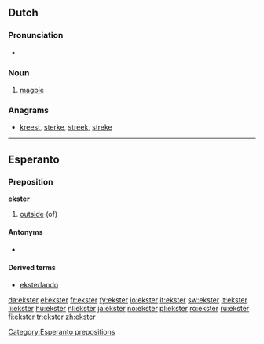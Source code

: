 ==Dutch==

===Pronunciation===
* {{audio|Nl-ekster.ogg|audio}}

===Noun===
{{nl-noun|m|eksters|ekstertje}}

# [[magpie]]

===Anagrams===
* [[kreest#Dutch|kreest]], [[sterke#Dutch|sterke]], [[streek#Dutch|streek]], [[streke#Dutch|streke]]

----

==Esperanto==

===Preposition===
'''ekster'''

# [[outside]] (of)

====Antonyms====
* {{l|eo|ene}}

====Derived terms====
* [[eksterlando]]

[[Category:Esperanto prepositions]]
{{eo BRO|1}}

[[da:ekster]]
[[el:ekster]]
[[fr:ekster]]
[[fy:ekster]]
[[io:ekster]]
[[it:ekster]]
[[sw:ekster]]
[[lt:ekster]]
[[li:ekster]]
[[hu:ekster]]
[[nl:ekster]]
[[ja:ekster]]
[[no:ekster]]
[[pl:ekster]]
[[ro:ekster]]
[[ru:ekster]]
[[fi:ekster]]
[[tr:ekster]]
[[zh:ekster]]